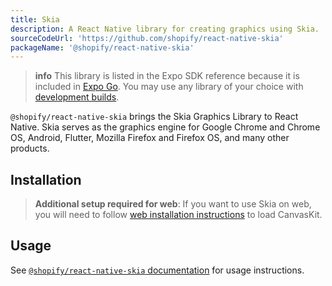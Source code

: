 ```yaml
---
title: Skia
description: A React Native library for creating graphics using Skia.
sourceCodeUrl: 'https://github.com/shopify/react-native-skia'
packageName: '@shopify/react-native-skia'
---
```



> **info** This library is listed in the Expo SDK reference because it is included in [Expo Go](https://expo.dev/go). You may use any library of your choice with [development builds](/develop/development-builds/introduction/).

`@shopify/react-native-skia` brings the Skia Graphics Library to React Native. Skia serves as the graphics engine for Google Chrome and Chrome OS, Android, Flutter, Mozilla Firefox and Firefox OS, and many other products.

<PlatformsSection android emulator ios simulator web />

## Installation

<APIInstallSection href="https://shopify.github.io/react-native-skia/docs/getting-started/installation/" />

> **Additional setup required for web**: If you want to use Skia on web, you will need to follow [web installation instructions](https://shopify.github.io/react-native-skia/docs/getting-started/web/#expo) to load CanvasKit.

## Usage

See [`@shopify/react-native-skia` documentation](https://shopify.github.io/react-native-skia/) for usage instructions.
